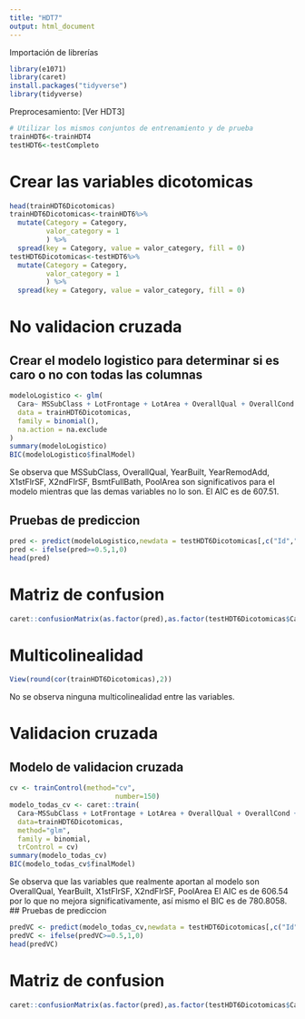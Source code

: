 ```yaml
---
title: "HDT7"
output: html_document
---
```


Importación de librerías
```r
library(e1071)
library(caret)
install.packages("tidyverse")
library(tidyverse)
```

Preprocesamiento: [Ver HDT3]
```r
# Utilizar los mismos conjuntos de entrenamiento y de prueba
trainHDT6<-trainHDT4
testHDT6<-testCompleto
```
# Crear las variables dicotomicas
```r
head(trainHDT6Dicotomicas)
trainHDT6Dicotomicas<-trainHDT6%>%
  mutate(Category = Category,
         valor_category = 1
         ) %>% 
  spread(key = Category, value = valor_category, fill = 0)
testHDT6Dicotomicas<-testHDT6%>%
  mutate(Category = Category,
         valor_category = 1
         ) %>% 
  spread(key = Category, value = valor_category, fill = 0)
```
# No validacion cruzada
## Crear el modelo logistico para determinar si es caro o no con todas las columnas
```r
modeloLogistico <- glm(
  Cara~ MSSubClass + LotFrontage + LotArea + OverallQual + OverallCond + YearBuilt + YearRemodAdd + MasVnrArea + BsmtFinSF1 + BsmtFinSF2 + BsmtUnfSF + X1stFlrSF + X2ndFlrSF + LowQualFinSF + BsmtFullBath + BsmtHalfBath + FullBath + HalfBath + BedroomAbvGr + KitchenAbvGr + TotRmsAbvGrd + Fireplaces + GarageYrBlt + GarageCars + GarageArea + WoodDeckSF + OpenPorchSF + EnclosedPorch + X3SsnPorch + ScreenPorch + PoolArea + MiscVal + MoSold + YrSold,
  data = trainHDT6Dicotomicas,
  family = binomial(),
  na.action = na.exclude
)
summary(modeloLogistico)
BIC(modeloLogistico$finalModel)
```
Se observa que MSSubClass, OverallQual, YearBuilt, YearRemodAdd, X1stFlrSF, X2ndFlrSF, BsmtFullBath, PoolArea son significativos para el modelo mientras que las demas variables no lo son.
El AIC es de 607.51. 

## Pruebas de prediccion
```r
pred <- predict(modeloLogistico,newdata = testHDT6Dicotomicas[,c("Id","MSSubClass"    ,"LotFrontage"   ,"LotArea", "OverallQual"  , "OverallCond"  , "YearBuilt"    , "YearRemodAdd", "MasVnrArea"   , "BsmtFinSF1"   , "BsmtFinSF2"   , "BsmtUnfSF", "X1stFlrSF"    , "X2ndFlrSF"    , "LowQualFinSF", "BsmtFullBath" , "BsmtHalfBath" , "FullBath", "HalfBath"     , "BedroomAbvGr" , "KitchenAbvGr" , "TotRmsAbvGrd", "Fireplaces"   , "GarageYrBlt"  , "GarageCars"   , "GarageArea", "WoodDeckSF"   , "OpenPorchSF"  , "EnclosedPorch", "X3SsnPorch", "ScreenPorch"  , "PoolArea"     , "MiscVal"      , "MoSold", "YrSold")])
pred <- ifelse(pred>=0.5,1,0)
head(pred)
```
# Matriz de confusion
```r
caret::confusionMatrix(as.factor(pred),as.factor(testHDT6Dicotomicas$Cara))
```
# Multicolinealidad
```r
View(round(cor(trainHDT6Dicotomicas),2))
```
No se observa ninguna multicolinealidad entre las variables.

# Validacion cruzada
## Modelo de validacion cruzada
```r
cv <- trainControl(method="cv", 
                          number=150)
modelo_todas_cv <- caret::train(
  Cara~MSSubClass + LotFrontage + LotArea + OverallQual + OverallCond + YearBuilt + YearRemodAdd + MasVnrArea + BsmtFinSF1 + BsmtFinSF2 + BsmtUnfSF + X1stFlrSF + X2ndFlrSF + LowQualFinSF + BsmtFullBath + BsmtHalfBath + FullBath + HalfBath + BedroomAbvGr + KitchenAbvGr + TotRmsAbvGrd + Fireplaces + GarageYrBlt + GarageCars + GarageArea + WoodDeckSF + OpenPorchSF + EnclosedPorch + X3SsnPorch + ScreenPorch + PoolArea + MiscVal + MoSold + YrSold,
  data=trainHDT6Dicotomicas,
  method="glm",
  family = binomial,
  trControl = cv)
summary(modelo_todas_cv)
BIC(modelo_todas_cv$finalModel)
```
Se observa que las variables que realmente aportan al modelo son OverallQual, YearBuilt, X1stFlrSF, X2ndFlrSF, PoolArea
El AIC es de 606.54 por lo que no mejora significativamente, así mismo el BIC es de 780.8058.
## Pruebas de prediccion
```r
predVC <- predict(modelo_todas_cv,newdata = testHDT6Dicotomicas[,c("Id","MSSubClass"    ,"LotFrontage"   ,"LotArea", "OverallQual"  , "OverallCond"  , "YearBuilt"    , "YearRemodAdd", "MasVnrArea"   , "BsmtFinSF1"   , "BsmtFinSF2"   , "BsmtUnfSF", "X1stFlrSF"    , "X2ndFlrSF"    , "LowQualFinSF", "BsmtFullBath" , "BsmtHalfBath" , "FullBath", "HalfBath"     , "BedroomAbvGr" , "KitchenAbvGr" , "TotRmsAbvGrd", "Fireplaces"   , "GarageYrBlt"  , "GarageCars"   , "GarageArea", "WoodDeckSF"   , "OpenPorchSF"  , "EnclosedPorch", "X3SsnPorch", "ScreenPorch"  , "PoolArea"     , "MiscVal"      , "MoSold", "YrSold")])
predVC <- ifelse(predVC>=0.5,1,0)
head(predVC)
```
# Matriz de confusion
```r
caret::confusionMatrix(as.factor(pred),as.factor(testHDT6Dicotomicas$Cara))
```
